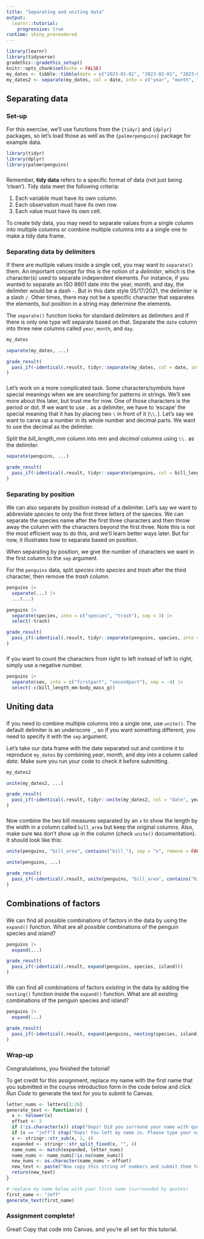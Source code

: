 ```yaml
---
title: "Separating and uniting data"
output: 
  learnr::tutorial:
    progressive: true
runtime: shiny_prerendered
---
```


```r
library(learnr)
library(tidyverse)
gradethis::gradethis_setup()
knitr::opts_chunk$set(echo = FALSE)
my_dates <- tibble::tibble(date = c("2023-01-01", "2023-02-01", "2023-03-01", "2023-04-01", "2023-05-01"))
my_dates2 <- separate(my_dates, col = date, into = c("year", "month", "day"))
```


## Separating data

### Set-up

For this exercise, we'll use functions from the `{tidyr}` and `{dplyr}` packages, so let's load those as well as the `{palmerpenguins}` package for example data.

```r
library(tidyr)
library(dplyr)
library(palmerpenguins)
```

###

Remember, **tidy data** refers to a specific format of data (not just being 'clean'). Tidy data meet the following criteria:

1. Each variable must have its own column.
1. Each observation must have its own row.
1. Each value must have its own cell.

To create tidy data, you may need to separate values from a single column into multiple columns or combine multiple columns into a a single one to make a tidy data frame. 

### Separating data by delimiters

If there are multiple values inside a single cell, you may want to `separate()` them. An important concept for this is the notion of a _delimiter_, which is the character(s) used to separate independent elements. For instance, if you wanted to separate an ISO 8601 date into the year, month, and day, the delimiter would be a dash `-`. But in this date style 05/17/2021, the delimiter is a slash `/`. Other times, there may not be a specific character that separates the elements, but position in a string may determine the elements. 

The `separate()` function looks for standard delimiters as delimiters and if there is only one type will separate based on that. Separate the `date` column into three new columns called `year`, `month`, and `day`.

```r
my_dates
```

```r
separate(my_dates, ...)
```
 
```r
grade_result(
  pass_if(~identical(.result, tidyr::separate(my_dates, col = date, into = c("year", "month", "day"))))
)
```


###

Let's work on a more complicated task. Some characters/symbols have special meanings when we are searching for patterns in strings. We'll see more about this later, but trust me for now. One of those characters is the period or dot. If we want to use `.` as a delimiter, we have to 'escape' the special meaning that it has by placing two `\` in front of it (`\\.`). Let's say we want to carve up a number in its whole number and decimal parts. We want to use the decimal as the delimiter.

Split the _bill_length_mm_ column into _mm_ and _decimal_ columns using `\\.` as the delimiter.

```r
separate(penguins, ...)
```
 
```r
grade_result(
  pass_if(~identical(.result, tidyr::separate(penguins, col = bill_length_mm, into = c("mm", "decimal"), sep = "\\.")))
)
```

### Separating by position

We can also separate by position instead of a delimiter. Let's say we want to abbreviate _species_ to only the first three letters of the species. We can separate the species name after the first three characters and then throw away the column with the characters beyond the first three. Note this is not the most efficient way to do this, and we'll learn better ways later. But for now, it illustrates how to separate based on position.

When separating by position, we give the number of characters we want in the first column to the `sep` argument.

For the `penguins` data, split _species_ into _species_ and _trash_ after the third character, then remove the _trash_ column.

```r
penguins |> 
  separate(...) |> 
  ...(...)
```
 
```r
penguins |> 
  separate(species, into = c("species", "trash"), sep = 3) |> 
  select(-trash)
```

```r
grade_result(
  pass_if(~identical(.result, tidyr::separate(penguins, species, into = c("species", "trash"), sep = 3) |> select(-trash)))
)
```


###

If you want to count the characters from right to left instead of left to right, simply use a negative number.

```r
penguins |> 
  separate(sex, into = c("firstpart", "secondpart"), sep = -4) |> 
  select(-c(bill_length_mm:body_mass_g))
```


## Uniting data

### 

If you need to combine multiple columns into a single one, use `unite()`. The default delimiter is an underscore `_`, so if you want something different, you need to specify it with the `sep` argument.

Let's take our data frame with the date separated out and combine it to reproduce `my_dates` by combining _year_, _month_, and _day_ into a column called _date_. Make sure you run your code to check it before submitting.

```r
my_dates2
```

```r
unite(my_dates2, ...)
```
 
```r
grade_result(
  pass_if(~identical(.result, tidyr::unite(my_dates2, col = "date", year:day, sep = "-")))
)
```

###

Now combine the two bill measures separated by an `x` to show the length by the width in a column called `bill_area` but keep the original columns. Also, make sure `NA`s don't show up in the column (check `unite()` documentation). It should look like this:
```r
unite(penguins, "bill_area", contains("bill_"), sep = "x", remove = FALSE, na.rm = TRUE)
```

```r
unite(penguins, ...)
```
 
```r
grade_result(
  pass_if(~identical(.result, unite(penguins, "bill_area", contains("bill_"), sep = "x", remove = FALSE, na.rm = TRUE)))
)
```


## Combinations of factors

###

<!-- When data are _implicitly_ missing from our data set, they simply don't exist in the data. This contrasts with _explicitly_ missing data which are present in the data and signaled by `NA`s.  -->

We can find all possible combinations of factors in the data by using the `expand()` function. What are all possible combinations of the penguin species and island?

```r
penguins |> 
  expand(...)
```
 
```r
grade_result(
  pass_if(~identical(.result, expand(penguins, species, island)))
)
```

###

We can find all combinations of factors *existing* in the data by adding the `nesting()` function inside the `expand()` function. What are all existing combinations of the penguin species and island?

```r
penguins |> 
  expand(...)
```
 
```r
grade_result(
  pass_if(~identical(.result, expand(penguins, nesting(species, island))))
)
```

### 

### Wrap-up

Congratulations, you finished the tutorial!

To get credit for this assignment, replace my name with the first name that you submitted in the course introduction form in the code below and click *Run Code* to generate the text for you to submit to Canvas. 

```r
letter_nums <- letters[1:26]
generate_text <- function(x) {
  x <- tolower(x)
  offset <- 3
  if (!is.character(x)) stop("Oops! Did you surround your name with quotation marks?")
  if (x == "jeff") stop("Oops! You left my name in. Please type your name.")
  x <- stringr::str_sub(x, 1, 4)
  expanded <- stringr::str_split_fixed(x, "", 4)
  name_nums <- match(expanded, letter_nums)
  name_nums <- name_nums[!is.na(name_nums)]
  new_nums <- as.character(name_nums + offset)
  new_text <- paste("Now copy this string of numbers and submit them to Canvas:", stringr::str_c(new_nums, collapse = ""))
  return(new_text)
}
```

```r
# replace my name below with your first name (surrounded by quotes)
first_name <- "Jeff"
generate_text(first_name)
```

### Assignment complete!

Great! Copy that code into Canvas, and you're all set for this tutorial.
